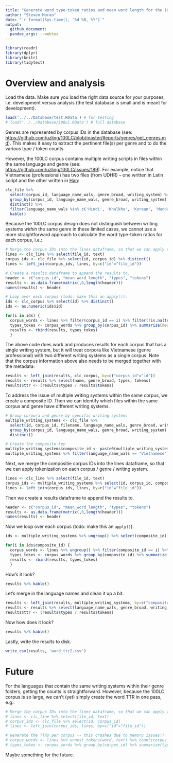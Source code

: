 ```yaml
---
title: "Generate word type-token ratios and mean word length for the 100LC corpora"
author: "Steven Moran"
date: "`r format(Sys.time(), '%d %B, %Y')`"
output:
  github_document:
  pandoc_args: --webtex
---
```


```r
library(readr)
library(dplyr)
library(knitr)
library(tidytext)
```

# Overview and analysis

Load the data. Make sure you load the right data source for your purposes, i.e. development versus analysis (the test database is small and is meant for development).

```r
load('../../Database/test.RData') # for testing
# load('../../Database/100LC.RData') # full database
```

Genres are represented by corpus IDs in the database (see: [https://github.com/uzling/100LC/blob/master/Reports/genres/get_genres.md](https://github.com/uzling/100LC/blob/master/Reports/genres/get_genres.md)). This makes it easy to extract the pertinent file(s) per genre and to do the various type / token counts.

However, the 100LC corpus contains multiple writing scripts in files within the same language and genre (see: [https://github.com/uzling/100LC/issues/189](https://github.com/uzling/100LC/issues/189)). For example, notice that Vietnamese (professional) has two files (from UDHR) -- one written in Latin script and the other written in [Han](https://en.wikipedia.org/wiki/Chinese_characters):

```r
clc_file %>% 
  select(corpus_id, language_name_wals, genre_broad, writing_system) %>%
  group_by(corpus_id, language_name_wals, genre_broad, writing_system) %>%
  distinct() %>% 
  filter(language_name_wals %in% c('Hindi', 'Khalkha', 'Korean', 'Mandarin', 'Vietnamese')) %>%
  kable()
```

Because the 100LC corpus design does not distinguish between writing systems *within* the same genre in these limited cases, we cannot use a more straightforward approach to calculate the word type-token ratios for each corpus, i.e.:

```r
# Merge the corpus IDs into the lines dataframe, so that we can apply tokenization on each corpus / genre.
lines <- clc_line %>% select(file_id, text)
corpus_ids <- clc_file %>% select(id, corpus_id) %>% distinct()
lines <- left_join(corpus_ids, lines, by=c("id"="file_id"))

# Create a results dataframe to append the results to.
header <- c("corpus_id", "mean_word_length", "types", "tokens")
results <- as.data.frame(matrix(,0,length(header)))
names(results) <- header

# Loop over each corpus (todo: make this an apply()).
ids <- clc_corpus %>% select(id) %>% distinct()
ids <- as.numeric(ids$id)

for(i in ids) {
  corpus_words <- lines %>% filter(corpus_id == i) %>% filter(!is.na(text)) %>% unnest_tokens(word, text) %>% count(corpus_id, word, sort = TRUE) %>% arrange(corpus_id, desc(n)) %>% ungroup()
  types_tokes <- corpus_words %>% group_by(corpus_id) %>% summarize(mean_word_length = mean(nchar(word)), types = n(), tokens = sum(n)) %>% ungroup()
  results <- rbind(results, types_tokes)
  }
```

The above code does work and produces results for each corpus that has a single writing system, but it will treat corpora like Vietnamese (genre professional) with two different writing systems as a single corpus. Note that the corpus information above also needs to be merged together with the metadata:

```r
results <- left_join(results, clc_corpus, by=c("corpus_id"="id"))
results <- results %>% select(name, genre_broad, types, tokens)
results$ttr <- (results$types / results$tokens)
```

To address the issue of multiple writing systems within the same corpus, we create a composite ID. Then we can identify which files within the same corpus and genre have different writing systems.

```r
# Group corpora and genre by specific writing systems
multiple_writing_systems <- clc_file %>% 
  select(id, corpus_id, filename, language_name_wals, genre_broad, writing_system) %>%
  group_by(corpus_id, language_name_wals, genre_broad, writing_system) %>%
  distinct()

# Create the composite key
multiple_writing_systems$composite_id <- paste0(multiple_writing_systems$corpus_id, "_", multiple_writing_systems$writing_system)
multiple_writing_systems %>% filter(language_name_wals == "Vietnamese") %>% kable()
```

Next, we merge the compositie corpus IDs into the lines dataframe, so that we can apply tokenization on each corpus / genre / writing system.

```r
lines <- clc_line %>% select(file_id, text)
corpus_ids <- multiple_writing_systems %>% select(id, corpus_id, composite_id) %>% distinct()
lines <- left_join(corpus_ids, lines, by=c("id"="file_id"))
```

Then we create a results dataframe to append the results to. 

```r
header <- c("corpus_id", "mean_word_length", "types", "tokens")
results <- as.data.frame(matrix(,0,length(header)))
names(results) <- header
```

Now we loop over each corpus (todo: make this an `apply()`).

```r
ids <- multiple_writing_systems %>% ungroup() %>% select(composite_id) %>% distinct()

for(i in ids$composite_id) {
  corpus_words <- lines %>% ungroup() %>% filter(composite_id == i) %>% filter(!is.na(text)) %>% unnest_tokens(word, text) %>% count(composite_id, word, sort = TRUE) %>% arrange(composite_id, desc(n)) %>% ungroup()
  types_tokes <- corpus_words %>% group_by(composite_id) %>% summarize(mean_word_length = mean(nchar(word)), types = n(), tokens = sum(n)) %>% ungroup()
  results <- rbind(results, types_tokes)
  }
```

How's it look?

```r
results %>% kable()
```

Let's merge in the language names and clean it up a bit.

```r
results <- left_join(results, multiple_writing_systems, by=c("composite_id"="composite_id"))
results <- results %>% select(language_name_wals, genre_broad, writing_system, types, tokens, mean_word_length)
results$ttr <- (results$types / results$tokens)
```

Now how does it look?

```r
results %>% kable()
```

Lastly, write the results to disk.

```r
write_csv(results, 'word_ttr2.csv')
```


# Future

For the languages that contain the same writing systems within their genre folders, getting the counts is straightforward. However, because the 100LC corpus is so large, we can't (yet) simply create the word TTR in one pass, e.g.:

```r
# Merge the corpus IDs into the lines dataframe, so that we can apply tokenization on each corpus / genre
# lines <- clc_line %>% select(file_id, text)
# corpus_ids <- clc_file %>% select(id, corpus_id)
# lines <- left_join(corpus_ids, lines, by=c("id"="file_id"))

# Generate the TTRs per corpus -- this crashes due to memory issues!!
# corpus_words <- lines %>% unnest_tokens(word, text) %>% count(corpus_id, word, sort = TRUE) %>% ungroup()
# types_tokes <- corpus_words %>% group_by(corpus_id) %>% summarize(types=n(), tokens=sum(n)) %>% ungroup()
```

Maybe something for the future.
